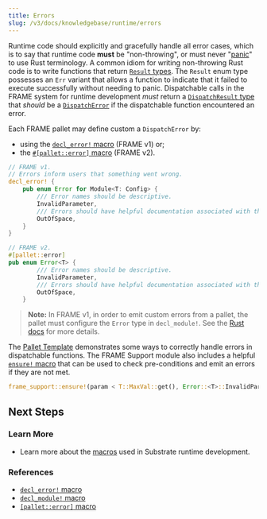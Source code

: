 ```yaml
---
title: Errors
slug: /v3/docs/knowledgebase/runtime/errors
---
```


Runtime code should explicitly and gracefully handle all error cases, which is to say that runtime
code **must** be "non-throwing", or must never
"[panic](https://doc.rust-lang.org/book/ch09-03-to-panic-or-not-to-panic.html)" to use Rust
terminology. A common idiom for writing non-throwing Rust code is to write functions that return
[`Result` types](https://substrate.dev/rustdocs/v3.0.0/frame_support/dispatch/result/enum.Result.html).
The `Result` enum type possesses an `Err` variant that allows a function to indicate that it failed
to execute successfully without needing to panic. Dispatchable calls in the FRAME system for runtime
development _must_ return a
[`DispatchResult` type](https://substrate.dev/rustdocs/v3.0.0/frame_support/dispatch/type.DispatchResult.html)
that _should_ be a
[`DispatchError`](https://substrate.dev/rustdocs/v3.0.0/frame_support/dispatch/enum.DispatchError.html)
if the dispatchable function encountered an error.

Each FRAME pallet may define custom a `DispatchError` by:
- using
the [`decl_error!` macro](macros#decl_error) (FRAME v1) or;
- the [`#[pallet::error]` macro](/docs/en/knowledgebase/runtime/macros#palleterror)  (FRAME v2).

```rust
// FRAME v1.
// Errors inform users that something went wrong.
decl_error! {
	pub enum Error for Module<T: Config> {
		/// Error names should be descriptive.
		InvalidParameter,
		/// Errors should have helpful documentation associated with them.
		OutOfSpace,
	}
}

// FRAME v2.
#[pallet::error]
pub enum Error<T> {
		/// Error names should be descriptive.
		InvalidParameter,
		/// Errors should have helpful documentation associated with them.
		OutOfSpace,
	}

```

> **Note:** In FRAME v1, in order to emit custom errors from a pallet, the pallet must
> configure the `Error` type in `decl_module!`. See the [Rust docs](https://substrate.dev/rustdocs/v3.0.0/frame_support/macro.decl_error.html#usage) for more details.


The
[Pallet Template](https://github.com/substrate-developer-hub/substrate-pallet-template/blob/master/src/lib.rs)
demonstrates some ways to correctly handle errors in dispatchable functions. The FRAME Support
module also includes a helpful
[`ensure!` macro](https://substrate.dev/rustdocs/v3.0.0/frame_support/macro.ensure.html) that can be
used to check pre-conditions and emit an errors if they are not met.

```rust
frame_support::ensure!(param < T::MaxVal::get(), Error::<T>::InvalidParameter);
```

## Next Steps

### Learn More

- Learn more about the [macros](macros) used in Substrate runtime development.

### References

- [`decl_error!` macro](https://substrate.dev/rustdocs/v3.0.0/frame_support/macro.decl_error.html)
- [`decl_module!` macro](https://substrate.dev/rustdocs/v3.0.0/frame_support/macro.decl_module.html)
- [`[pallet::error]` macro](https://crates.parity.io/frame_support/attr.pallet.html#error-palleterror-optional)

